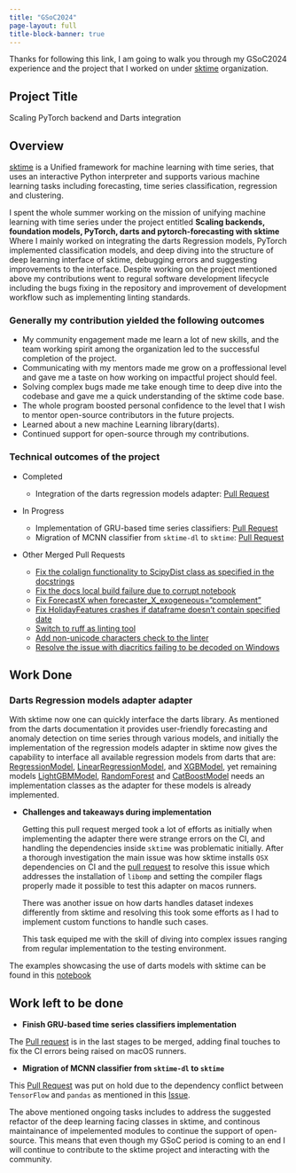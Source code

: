 ```yaml
---
title: "GSoC2024"
page-layout: full
title-block-banner: true
---
```

Thanks for following this link, I am going to walk you through my GSoC2024 experience and the project that I worked on under [sktime](https://www.sktime.net/en/stable/) organization.

## Project Title

Scaling PyTorch backend and Darts integration

## Overview

[sktime](https://www.sktime.net/en/stable/) is a Unified framework for machine learning with time series, that uses an interactive Python interpreter and supports various machine learning tasks including forecasting, time series classification, regression and clustering.

I spent the whole summer working on the mission of unifying machine learning with time series under the project entitled **Scaling backends, foundation models, PyTorch, darts and pytorch-forecasting with sktime** Where I mainly worked on integrating the darts Regression models, PyTorch implemented classification models, and deep diving into the structure of deep learning interface of sktime, debugging errors and suggesting improvements to the interface. Despite working on the project mentioned above my contributions went to regural software development lifecycle including the bugs fixing in the repository and improvement of development workflow such as implementing linting standards.

### Generally my contribution yielded the following outcomes

* My community engagement made me learn a lot of new skills, and the team working spirit among the organization led to the successful completion of the project.
* Communicating with my mentors made me grow on a proffessional level and gave me a taste on how working on impactful project should feel.
* Solving complex bugs made me take enough time to deep dive into the codebase and gave me a quick understanding of the sktime code base.
* The whole program boosted personal confidence to the level that I wish to mentor open-source contributors in the future projects.
* Learned about a new machine Learning library(darts).
* Continued support for open-source through my contributions.

### Technical outcomes of the project

* Completed

    - Integration of the darts regression models adapter: [Pull Request](https://github.com/sktime/sktime/pull/6454)

* In Progress
    - Implementation of GRU-based time series classifiers: [Pull Request](https://github.com/sktime/sktime/pull/6952)
    - Migration of MCNN classifier from `sktime-dl` to `sktime`: [Pull Request](https://github.com/sktime/sktime/pull/6763)

* Other Merged Pull Requests
    - [Fix the colalign functionality to ScipyDist class as specified in the docstrings](https://github.com/sktime/sktime/pull/6110)
    - [Fix the docs local build failure due to corrupt notebook](https://github.com/sktime/sktime/pull/6426)
    - [Fix ForecastX when forecaster_X_exogeneous="complement"](https://github.com/sktime/sktime/pull/6433)
    - [Fix HolidayFeatures crashes if dataframe doesn't contain specified date](https://github.com/sktime/sktime/pull/6550)
    - [Switch to ruff as linting tool](https://github.com/sktime/sktime/pull/6676)
    - [Add non-unicode characters check to the linter](https://github.com/sktime/sktime/pull/6807)
    - [Resolve the issue with diacritics failing to be decoded on Windows](https://github.com/sktime/sktime/pull/6862/files)

## Work Done

### Darts Regression models adapter adapter

With sktime now one can quickly interface the darts library. As mentioned from the darts documentation it provides user-friendly forecasting and anomaly detection on time series through various models, and initially the implementation of the regression models adapter in sktime now gives the capability to interface all available regression models from darts that are: [RegressionModel](https://unit8co.github.io/darts/generated_api/darts.models.forecasting.regression_model.html#darts.models.forecasting.regression_model.RegressionModel), [LinearRegressionModel](https://unit8co.github.io/darts/generated_api/darts.models.forecasting.linear_regression_model.html#darts.models.forecasting.linear_regression_model.LinearRegressionModel), and [XGBModel](https://unit8co.github.io/darts/generated_api/darts.models.forecasting.xgboost.html#darts.models.forecasting.xgboost.XGBModel), yet remaining models [LightGBMModel](https://unit8co.github.io/darts/generated_api/darts.models.forecasting.lgbm.html#darts.models.forecasting.lgbm.LightGBMModel), [RandomForest](https://unit8co.github.io/darts/generated_api/darts.models.forecasting.random_forest.html#darts.models.forecasting.random_forest.RandomForest) and [CatBoostModel](https://unit8co.github.io/darts/generated_api/darts.models.forecasting.catboost_model.html#darts.models.forecasting.catboost_model.CatBoostModel) needs an implementation classes as the adapter for these models is already implemented.

* **Challenges and takeaways during implementation**

    Getting this pull request merged took a lot of efforts as initially when implementing the adapter there were strange errors on the CI, and handling the dependencies inside `sktime` was problematic initially. After a thorough investigation the main issue was how sktime installs `OSX` dependencies on CI and the [pull request](https://github.com/sktime/sktime/pull/6926) to resolve this issue which addresses the installation of `libomp` and setting the compiler flags properly made it possible to test this adapter on macos runners.

    There was another issue on how darts handles dataset indexes differently from sktime and resolving this took some efforts as I had to implement custom functions to handle such cases.

    This task equiped me with the skill of diving into complex issues ranging from regular implementation to the testing environment.

The examples showcasing the use of darts models with sktime can be found in this [notebook](https://fnhirwa.github.io/gsoc2024/examples/darts_examples.html)

## Work left to be done

* **Finish GRU-based time series classifiers implementation**

The [Pull request](https://github.com/sktime/sktime/pull/6952) is in the last stages to be merged, adding final touches to fix the CI errors being raised on macOS runners.

* **Migration of MCNN classifier from `sktime-dl` to `sktime`**

This [Pull Request](https://github.com/sktime/sktime/pull/6763) was put on hold due to the dependency conflict between `TensorFlow` and `pandas` as mentioned in this [Issue](https://github.com/sktime/sktime/issues/6826).

The above mentioned ongoing tasks includes to address the suggested refactor of the deep learning facing classes in sktime, and continous maintainance of impelemented modules to continue the support of open-source. This means that even though my GSoC period is coming to an end I will continue to contribute to the sktime project and interacting with the community.
